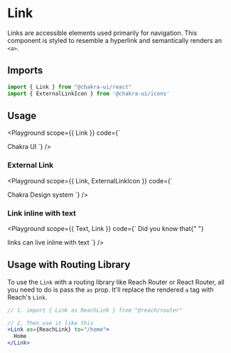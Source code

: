 

#  Link

Links are accessible elements used primarily for navigation. This component is
styled to resemble a hyperlink and semantically renders an `<a>`.





## Imports

```js
import { Link } from "@chakra-ui/react"
import { ExternalLinkIcon } from '@chakra-ui/icons'
```

## Usage

<Playground
scope={{ Link }}
code={`
<Link>Chakra UI</Link>
`}
/>

### External Link

<Playground
scope={{ Link, ExternalLinkIcon }}
code={`
<Link href="https://chakra-ui.com" isExternal>
  Chakra Design system <ExternalLinkIcon mx="2px" />
</Link>
`}
/>

### Link inline with text

<Playground
scope={{ Text, Link }}
code={`
<Text>
  Did you know that{" "}
  <Link color="teal.500" href="#">
    links can live inline with text
  </Link>
</Text>
`}
/>

## Usage with Routing Library

To use the `Link` with a routing library like Reach Router or React Router, all
you need to do is pass the `as` prop. It'll replace the rendered `a` tag with
Reach's `Link`.

```jsx live=false
// 1. import { Link as ReachLink } from "@reach/router"

// 2. Then use it like this
<Link as={ReachLink} to="/home">
  Home
</Link>
```